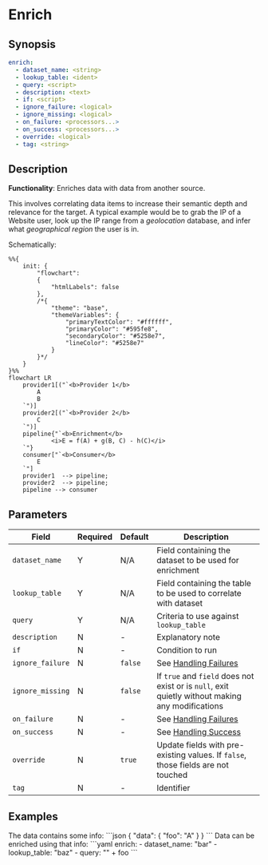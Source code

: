 # Enrich

## Synopsis

```yaml {2-4}
enrich:
  - dataset_name: <string>
  - lookup_table: <ident>
  - query: <script>
  - description: <text>
  - if: <script>
  - ignore_failure: <logical>
  - ignore_missing: <logical>
  - on_failure: <processors...>
  - on_success: <processors...>
  - override: <logical>
  - tag: <string>
```

## Description

**Functionality**: Enriches data with data from another source.

This involves correlating data items to increase their semantic depth and relevance for the target. A typical example would be to grab the IP of a Website user, look up the IP range from a _geolocation_ database, and infer what _geographical region_ the user is in.

Schematically:

```mermaid
%%{
	init: {
		"flowchart":
		{
			"htmlLabels": false
		},
		/*{
			"theme": "base",
			"themeVariables": {
				"primaryTextColor": "#ffffff",
				"primaryColor": "#595fe8",
				"secondaryColor": "#5258e7",
				"lineColor": "#5258e7"
			}
		}*/
	}
}%%
flowchart LR
	provider1[("`<b>Provider 1</b>
		A
		B
	`")]
	provider2[("`<b>Provider 2</b>
		C
	`")]
   	pipeline{"`<b>Enrichment</b>
			<i>E = f(A) + g(B, C) - h(C)</i>
	`"}
	consumer["`<b>Consumer</b>
		E
	`"]
	provider1  --> pipeline;
	provider2  --> pipeline;
	pipeline --> consumer
```

## Parameters

|Field|Required|Default|Description|
|---|---|---|---|
|`dataset_name`|Y|N/A|Field containing the dataset to be used for enrichment|
|`lookup_table`|Y|N/A|Field containing the table to be used to correlate with dataset|
|`query`|Y|N/A|Criteria to use against `lookup_table`|
|`description`|N|-|Explanatory note|
|`if`|N|-|Condition to run|
|`ignore_failure`|N|`false`|See [Handling Failures](../handling-failures.mdx)|
|`ignore_missing`|N|`false`|If `true` and `field` does not exist or is `null`, exit quietly without making any modifications|
|`on_failure`|N|-|See [Handling Failures](../handling-failures.mdx)|
|`on_success`|N|-|See [Handling Success](../handling-success.mdx)|
|`override`|N|`true`|Update fields with pre-existing values. If `false`, those fields are not touched|
|`tag`|N|-|Identifier|

## Examples

<ExampleGrid>
	<CommentCol>
		The data contains some info:
	</CommentCol>
	<CodeCol>
  ```json
  {
    "data": {
      "foo": "A"
    }
  }
  ```
	</CodeCol>
	<CommentCol>
		Data can be enriched using that info:
	</CommentCol>
	<CodeCol>
  ```yaml
  enrich:
    - dataset_name: "bar"
    - lookup_table: "baz"
    - query: "<some-query>" + foo
  ```
	</CodeCol>
</ExampleGrid>
